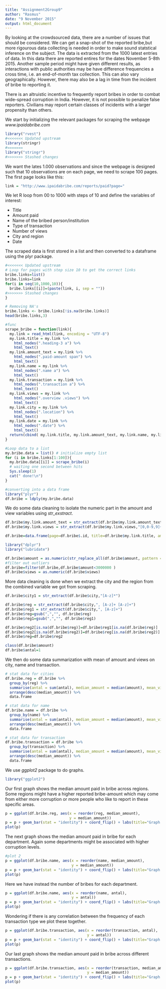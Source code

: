 ```yaml
---
title: "Assignment2Group9"
author: "Rasmus"
date: "9 November 2015"
output: html_document
---
```

By looking at the crowdsourced data, there are a number of issues that should be considered. We can get a snap-shot of the reported bribe,but more rigourous data collecting is needed in order to make sound statstical inference on the subject. 
The data is extracted from the 1000 latest entries of data. In this data there are reported entires for the dates November 5-8th 2015. Another sample period might have given different results, as interactions with public authorities may be have difference frequencies a cross time, i.e. an end-of-month tax collection. This can also vary geographically. However, there may also be a lag in time from the incident of bribe to reporting it. 

There is an altruistic incentive to frequently report bribes in order to combat wide-spread corruption in India. However, it is not possible to penalize false reporters. Civilians may report certain classes of incidents with a larger propensity than others. 

We start by initializing the relevant packages for scraping the webpage *www.ipaidabribe.com* 
```r
library("rvest")
#<<<<<<< Updated upstream
library(stringr)
#=======
library("stringr")
#>>>>>>> Stashed changes
```

We want the lates 1.000 observations and since the webpage is designed such that 10 observations are on each page, we need to scrape 100 pages. The first page looks like this:

```r
link = "http://www.ipaidabribe.com/reports/paid?page="
```

We let R loop from 00 to 1000 with steps of 10 and define the variables of interest:

- Title
- Amount paid
- Name of the bribed person/institution
- Type of transaction
- Number of views
- City and region
- Date

The scraped data is first stored in a list and then converted to a dataframe using the plyr package.

```r
#<<<<<<< Updated upstream
# Loop for pages with step size 10 to get the correct links
bribe.links=list()
bribe.links=link
for(i in seq(10,1000,10)){
  bribe.links[[i]]=(paste(link, i, sep = ""))
#>>>>>>> Stashed changes
}

# Removing NA's
bribe.links <- bribe.links[!is.na(bribe.links)] 
head(bribe.links,3)

#func
scrape_bribe = function(link){
  my.link = read_html(link, encoding = "UTF-8")
  my.link.title = my.link %>% 
    html_nodes(".heading-3 a") %>% 
    html_text()
  my.link.amount_text = my.link %>% 
    html_nodes(".paid-amount span") %>% 
    html_text()
  my.link.name = my.link %>% 
    html_nodes(".name a") %>% 
    html_text()
  my.link.transaction = my.link %>% 
    html_nodes(".transaction a") %>% 
    html_text()
  my.link.views = my.link %>% 
    html_nodes(".overview .views") %>% 
    html_text()
  my.link.city = my.link %>% 
    html_nodes(".location") %>% 
    html_text()
  my.link.date = my.link %>% 
    html_nodes(".date") %>% 
    html_text()
  return(cbind( my.link.title, my.link.amount_text, my.link.name, my.link.transaction, my.link.views, my.link.city, my.link.date ))
}

#Loop data to a list
my.bribe.data = list() # initialize empty list
for (i in bribe.links[1:100]){
  my.bribe.data[[i]] = scrape_bribe(i)
  # waiting one second between hits
  Sys.sleep(1)
  cat(" done!\n")
}

#converting into a data frame
library("plyr")
df.bribe = ldply(my.bribe.data)
```

We do some data cleaning to isolate the numeric part in the amount and view variables using *str_exstract*. 

```r
df.bribe$my.link.amount_text = str_extract(df.bribe$my.link.amount_text,"[0,0-9,9]+")
df.bribe$my.link.views = str_extract(df.bribe$my.link.views,"[0,0-9,9]+")

df.bribe=data.frame(page=df.bribe$.id, title=df.bribe$my.link.title, amount=df.bribe$my.link.amount_text, name=df.bribe$my.link.name, transaction=df.bribe$my.link.transaction, views=df.bribe$my.link.views, city=df.bribe$my.link.city, date=df.bribe$my.link.date)

library("dplyr")
library("lubridate")

df.bribe$amount = as.numeric(str_replace_all(df.bribe$amount, pattern = "," , replacement = ""))
#filter out outliers
df.bribe=filter(df.bribe,df.bribe$amount<3000000 ) 
df.bribe$views = as.numeric(df.bribe$views)
```

More data cleaning is done when we extract the city and the region from the combined variable we got from scraping.

```r
df.bribe$city1 = str_extract(df.bribe$city,"[A-z]*")

df.bribe$reg = str_extract(df.bribe$city,", [A-z]+ [A-z]+")
df.bribe$reg1 = str_extract(df.bribe$city,", [A-z]+")
df.bribe$reg=gsub(",","", df.bribe$reg)
df.bribe$reg1=gsub(",","", df.bribe$reg1)

df.bribe$reg2[is.na(df.bribe$reg)]=df.bribe$reg1[is.na(df.bribe$reg)]
df.bribe$reg2[is.na(df.bribe$reg2)]=df.bribe$reg[is.na(df.bribe$reg2)]
df.bribe$reg=df.bribe$reg2

class(df.bribe$amount)
df.bribe$antal=1
```

We then do some data summarization with mean of amount and views on city, name and transaction.

```r
# stat data for cities
df.bribe.reg = df.bribe %>%
  group_by(reg) %>%
  summarise(antal = sum(antal), median_amount = median(amount), mean_views = mean(views) ) %>%
  arrange(desc(median_amount)) %>%
  data.frame

# stat data for name
df.bribe.name = df.bribe %>%
  group_by(name) %>%
  summarise(antal = sum(antal), median_amount = median(amount), mean_views = mean(views) ) %>%
  arrange(desc(median_amount)) %>%
  data.frame

# stat data for transaction
df.bribe.transaction = df.bribe %>%
  group_by(transaction) %>%
  summarise(antal = sum(antal), median_amount = median(amount), mean_views = mean(views) ) %>%
  arrange(desc(median_amount)) %>%
  data.frame
```

We use *ggplot2* package to do graphs. 
```r
library("ggplot2")
```

Our first graph shows the median amount paid in bribe across regions. Some regions might have a higher reported bribe-amount which may come from either more corruption or more people who like to report in these specific areas.
```r
p = ggplot(df.bribe.reg, aes(x = reorder(reg, median_amount), 
                             y = median_amount))
p = p + geom_bar(stat = "identity") + coord_flip() + labs(title="Graph 1: Median amount paid to bribe across regions", x="Regions", y="Median amount payed in RS.")
plot(p)
```


The next graph shows the median amount paid in bribe for each department. Again some departments might be associated with higher corruption levels.
```r
#plot 2
p = ggplot(df.bribe.name, aes(x = reorder(name, median_amount), 
                              y = median_amount))
p = p + geom_bar(stat = "identity") + coord_flip() + labs(title="Graph 2: Median amount payed in bribe", x="Department", y="Median amount payed in RS.")
plot(p)
```

Here we have instead the number of bribes for each department.
```r
p = ggplot(df.bribe.name, aes(x = reorder(name, antal), 
                              y = antal))
p = p + geom_bar(stat = "identity") + coord_flip() + labs(title="Graph 3: Amount of bribes", x="Department", y="Amount of bribes")
plot(p)
```

Wondering if there is any correlation between the frequency of each transaction type we plot these together.
```r
p = ggplot(df.bribe.transaction, aes(x = reorder(transaction, antal), 
                                     y = antal))
p = p + geom_bar(stat = "identity") + coord_flip() + labs(title="Graph 4: Amount of bribes", x="Transaction", y="Amount of bribes")
plot(p)
```

Our last graph shows the median amount paid in bribe across different transactions.
```r
p = ggplot(df.bribe.transaction, aes(x = reorder(transaction, median_amount), 
                                     y = median_amount))
p = p + geom_bar(stat = "identity") + coord_flip() + labs(title="Graph 5: Median amount payed to bribe", x="Transaction", y="Median amount of bribes in RS.")
plot(p)
```
